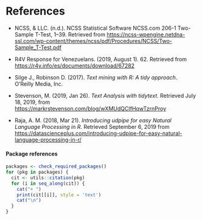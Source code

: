# References {-}

+ NCSS, & LLC. (n.d.). NCSS Statistical Software NCSS.com 206-1 Two-Sample
  T-Test, 1–39. Retrieved from
  <https://ncss-wpengine.netdna-ssl.com/wp-content/themes/ncss/pdf/Procedures/NCSS/Two-Sample_T-Test.pdf>

+ R4V Response for Venezuelans. (2019, August 1). 62. 
  Retrieved from <https://r4v.info/es/documents/download/67282>

+ Silge J., Robinson D. (2017). *Text mining with R: A tidy approach*. O'Reilly
  Media, Inc.

+ Stevenson, M. (2019, Jan 26). *Text Analysis with tidytext*. Retrieved July 18,
  2019, from <https://markrstevenson.com/blog/wXMUdQCIfHqwTzrnProy>
  
+ Raja, A. M. (2018, Mar 21). *Introducing udpipe for easy Natural Language
  Processing in R*. Retrieved September 6, 2019 from
  <https://datascienceplus.com/introducing-udpipe-for-easy-natural-language-processing-in-r/>

#### Package references {-}

```r
packages <- check_required_packages()
for (pkg in packages) {
  cit <- utils::citation(pkg)
  for (i in seq_along(cit)) {
    cat("+ ")
    print(cit[[i]], style = 'text')
    cat("\n")
  }
}
```

